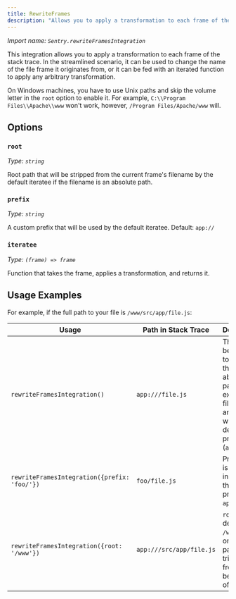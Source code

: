 ```yaml
---
title: RewriteFrames
description: "Allows you to apply a transformation to each frame of the stack trace."
---
```


_Import name: `Sentry.rewriteFramesIntegration`_

This integration allows you to apply a transformation to each frame of the stack trace. In the streamlined scenario, it can be used to change the name of the file frame it originates from, or it can be fed with an iterated function to apply any arbitrary transformation.

On Windows machines, you have to use Unix paths and skip the volume letter in the `root` option to enable it. For example, `C:\\Program Files\\Apache\\www` won't work, however, `/Program Files/Apache/www` will.

<PlatformContent includePath="configuration/rewrite-frames" />

## Options

### `root`

_Type: `string`_

Root path that will be stripped from the current frame's filename by the default iteratee if the filename is an absolute path.

### `prefix`

_Type: `string`_

A custom prefix that will be used by the default iteratee.
Default: `app://`

### `iteratee`

_Type: `(frame) => frame`_

Function that takes the frame, applies a transformation, and returns it.

## Usage Examples

For example, if the full path to your file is `/www/src/app/file.js`:

| Usage                                        | Path in Stack Trace      | Description                                                                                                                   |
| -------------------------------------------- | ------------------------ | ----------------------------------------------------------------------------------------------------------------------------- |
| `rewriteFramesIntegration()`                 | `app:///file.js`         | The default behavior is to replace the absolute path, except the filename, and prefix it with the default prefix (`app:///`). |
| `rewriteFramesIntegration({prefix: 'foo/'})` | `foo/file.js`            | Prefix `foo/` is used instead of the default prefix `app:///`.                                                                |
| `rewriteFramesIntegration({root: '/www'})`   | `app:///src/app/file.js` | `root` is defined as `/www`, so only that part is trimmed from the beginning of the path.                                     |
